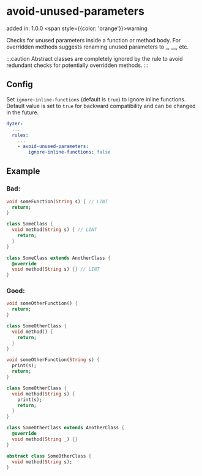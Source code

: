 # avoid-unused-parameters
added in: 1.0.0 <span style={{color: 'orange'}}>warning</span>

Checks for unused parameters inside a function or method body. For overridden methods suggests renaming unused parameters to _, __, etc.

:::caution
Abstract classes are completely ignored by the rule to avoid redundant checks for potentially overridden methods.
:::

## Config
Set `ignore-inline-functions` (default is `true`) to ignore inline functions. Default value is set to `true` for backward compatibility and can be changed in the future.
```yaml
dyzer:
  ...
  rules:
    ...
    - avoid-unused-parameters:
        ignore-inline-functions: false
```
## Example
### Bad:
```dart
void someFunction(String s) { // LINT
  return;
}

class SomeClass {
  void method(String s) { // LINT
    return;
  }
}

class SomeClass extends AnotherClass {
  @override
  void method(String s) {} // LINT
}
```
### Good:
```dart
void someOtherFunction() {
  return;
}

class SomeOtherClass {
  void method() {
    return;
  }
}

void someOtherFunction(String s) {
  print(s);
  return;
}

class SomeOtherClass {
  void method(String s) {
    print(s);
    return;
  }
}

class SomeOtherClass extends AnotherClass {
  @override
  void method(String _) {}
}

abstract class SomeOtherClass {
  void method(String s);
}
```
